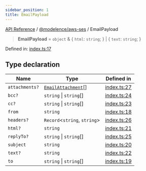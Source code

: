 ```yaml
---
sidebar_position: 1
title: EmailPayload
---
```


[API Reference](/api-reference/@modelence/aws-ses/type-aliases/../../../index) / [@modelence/aws-ses](/api-reference/@modelence/aws-ses/type-aliases/../index) / EmailPayload

> **EmailPayload** = `object` & \{ `html`: `string`; \} \| \{ `text`: `string`; \}

Defined in: [index.ts:17](https://github.com/modelence/modelence/blob/90c00c5f59ec5153021760e5dfd26d4c23d21fbd/packages/aws-ses/src/index.ts#L17)

## Type declaration

| Name | Type | Defined in |
| ------ | ------ | ------ |
| `attachments?` | [`EmailAttachment`](/api-reference/@modelence/aws-ses/type-aliases/EmailAttachment)[] | [index.ts:27](https://github.com/modelence/modelence/blob/90c00c5f59ec5153021760e5dfd26d4c23d21fbd/packages/aws-ses/src/index.ts#L27) |
| `bcc?` | `string` \| `string`[] | [index.ts:24](https://github.com/modelence/modelence/blob/90c00c5f59ec5153021760e5dfd26d4c23d21fbd/packages/aws-ses/src/index.ts#L24) |
| `cc?` | `string` \| `string`[] | [index.ts:23](https://github.com/modelence/modelence/blob/90c00c5f59ec5153021760e5dfd26d4c23d21fbd/packages/aws-ses/src/index.ts#L23) |
| `from` | `string` | [index.ts:18](https://github.com/modelence/modelence/blob/90c00c5f59ec5153021760e5dfd26d4c23d21fbd/packages/aws-ses/src/index.ts#L18) |
| `headers?` | `Record`\<`string`, `string`\> | [index.ts:26](https://github.com/modelence/modelence/blob/90c00c5f59ec5153021760e5dfd26d4c23d21fbd/packages/aws-ses/src/index.ts#L26) |
| `html?` | `string` | [index.ts:21](https://github.com/modelence/modelence/blob/90c00c5f59ec5153021760e5dfd26d4c23d21fbd/packages/aws-ses/src/index.ts#L21) |
| `replyTo?` | `string` \| `string`[] | [index.ts:25](https://github.com/modelence/modelence/blob/90c00c5f59ec5153021760e5dfd26d4c23d21fbd/packages/aws-ses/src/index.ts#L25) |
| `subject` | `string` | [index.ts:20](https://github.com/modelence/modelence/blob/90c00c5f59ec5153021760e5dfd26d4c23d21fbd/packages/aws-ses/src/index.ts#L20) |
| `text?` | `string` | [index.ts:22](https://github.com/modelence/modelence/blob/90c00c5f59ec5153021760e5dfd26d4c23d21fbd/packages/aws-ses/src/index.ts#L22) |
| `to` | `string` \| `string`[] | [index.ts:19](https://github.com/modelence/modelence/blob/90c00c5f59ec5153021760e5dfd26d4c23d21fbd/packages/aws-ses/src/index.ts#L19) |
